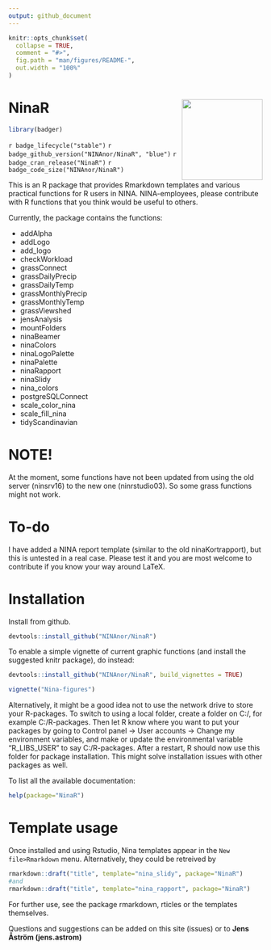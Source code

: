 ```yaml
---
output: github_document
---
```


<!-- README.md is generated from README.Rmd. Please edit that file -->

```r
knitr::opts_chunk$set(
  collapse = TRUE,
  comment = "#>",
  fig.path = "man/figures/README-",
  out.width = "100%"
)
```

# NinaR <img src="https://github.com/NINAnor/NinaR/blob/master/inst/img/NinaR_logo.png" align="right" width="160px"/>

<!-- badges: start -->
```r
library(badger)
```
`r badge_lifecycle("stable")` 
`r badge_github_version("NINAnor/NinaR", "blue")`
`r badge_cran_release("NinaR")`
`r badge_code_size("NINAnor/NinaR")`
<!-- badges: end -->

This is an R package that provides Rmarkdown templates and various practical functions for R users in NINA. NINA-employees, please contribute with R functions that you think would be useful to others. 

Currently, the package contains the functions:

* addAlpha
* addLogo
* add_logo
* checkWorkload
* grassConnect
* grassDailyPrecip
* grassDailyTemp
* grassMonthlyPrecip
* grassMonthlyTemp
* grassViewshed
* jensAnalysis
* mountFolders
* ninaBeamer
* ninaColors
* ninaLogoPalette
* ninaPalette
* ninaRapport
* ninaSlidy
* nina_colors
* postgreSQLConnect
* scale_color_nina
* scale_fill_nina
* tidyScandinavian

# NOTE!
At the moment, some functions have not been updated from using the old server (ninsrv16) to the new one (ninrstudio03). So some grass functions might not work.

# To-do
I have added a NINA report template (similar to the old ninaKortrapport), but this is untested in a real case. Please test it and you are most welcome to contribute if you know your way around LaTeX.

# Installation

Install from github.
```r
devtools::install_github("NINAnor/NinaR")
```
To enable a simple vignette of current graphic functions (and install the suggested knitr package), do instead:

```r
devtools::install_github("NINAnor/NinaR", build_vignettes = TRUE)

vignette("Nina-figures")
```

Alternatively, it might be a good idea not to use the network drive to store your R-packages. To switch to using a local folder, create a folder on C:/, for example C:/R-packages. Then let R know where you want to put your packages by going to Control panel -> User accounts -> Change my environment variables, and make or update the environmental variable "R_LIBS_USER" to say C:/R-packages. After a restart, R should now use this folder for package installation. This might solve installation issues with other packages as well.


To list all the available documentation:
```r
help(package="NinaR")
```


# Template usage
Once installed and using Rstudio, Nina templates appear in the `New file>Rmarkdown` menu. Alternatively, they could be retreived by 
```r 
rmarkdown::draft("title", template="nina_slidy", package="NinaR")
#and
rmarkdown::draft("title", template="nina_rapport", package="NinaR")
``` 
For further use, see the package rmarkdown, rticles or the templates themselves.

Questions and suggestions can be added on this site (issues) or to **Jens Åström (jens.astrom)**
